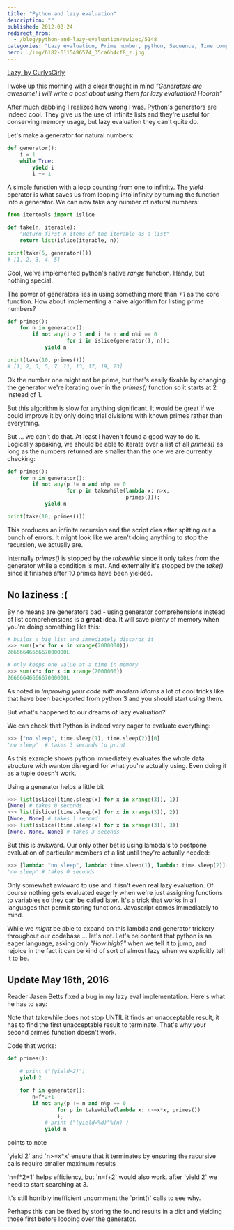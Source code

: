 ```yaml
---
title: "Python and lazy evaluation"
description: ""
published: 2012-08-24
redirect_from:
  - /blog/python-and-lazy-evaluation/swizec/5148
categories: "Lazy evaluation, Prime number, python, Sequence, Time complexity, Uncategorized"
hero: ./img/6182-6115496574_35ca6b4cf8_z.jpg
---
```


[Lazy, by CurlysGirly](./img/6182-6115496574_35ca6b4cf8_z.jpg)

I woke up this morning with a clear thought in mind _"Generators are awesome! I will write a post about using them for lazy evaluation! Hoorah"_

After much dabbling I realized how wrong I was. Python's generators are indeed cool. They give us the use of infinite lists and they're useful for conserving memory usage, but lazy evaluation they can't quite do.

Let's make a generator for natural numbers:

```python
def generator():
    i = 1
    while True:
        yield i
        i += 1
```

A simple function with a loop counting from one to infinity. The _yield_ operator is what saves us from looping into infinity by turning the function into a generator. We can now take any number of natural numbers:

```python
from itertools import islice

def take(n, iterable):
    "Return first n items of the iterable as a list"
    return list(islice(iterable, n))

print(take(5, generator()))
# [1, 2, 3, 4, 5]
```

Cool, we've implemented python's native _range_ function. Handy, but nothing special.

The power of generators lies in using something more than _+1_ as the core function. How about implementing a naive algorithm for listing prime numbers?

```python
def primes():
    for n in generator():
        if not any(i > 1 and i != n and n%i == 0
                   for i in islice(generator(), n)):
            yield n

print(take(10, primes()))
# [1, 2, 3, 5, 7, 11, 13, 17, 19, 23]
```

Ok the number one might not be prime, but that's easily fixable by changing the generator we're iterating over in the _primes()_ function so it starts at 2 instead of 1.

But this algorithm is slow for anything significant. It would be great if we could improve it by only doing trial divisions with known primes rather than everything.

But ... we can't do that. At least I haven't found a good way to do it. Logically speaking, we should be able to iterate over a list of all _primes()_ as long as the numbers returned are smaller than the one we are currently checking:

```python
def primes():
    for n in generator():
        if not any(p != n and n%p == 0
                   for p in takewhile(lambda x: n>x,
                                      primes())):
            yield n

print(take(10, primes()))
```

This produces an infinite recursion and the script dies after spitting out a bunch of errors. It might look like we aren't doing anything to stop the recursion, we actually are.

Internally _primes()_ is stopped by the _takewhile_ since it only takes from the generator while a condition is met. And externally it's stopped by the _take()_ since it finishes after 10 primes have been yielded.

## No laziness :(

By no means are generators bad - using generator comprehensions instead of list comprehensions is a **great** idea. It will save plenty of memory when you're doing something like this:

```python
# builds a big list and immediately discards it
>>> sum([x*x for x in xrange(2000000)])
2666664666667000000L

# only keeps one value at a time in memory
>>> sum(x*x for x in xrange(2000000))
2666664666667000000L
```

As noted in _Improving your code with modern idioms_ a lot of cool tricks like that have been backported from python 3 and you should start using them.

But what's happened to our dreams of lazy evaluation?

We can check that Python is indeed very eager to evaluate everything:

```python
>>> ["no sleep", time.sleep(1), time.sleep(2)][0]
'no sleep'  # takes 3 seconds to print
```

As this example shows python immediately evaluates the whole data structure with wanton disregard for what you're actually using. Even doing it as a tuple doesn't work.

Using a generator helps a little bit

```python
>>> list(islice((time.sleep(x) for x in xrange(3)), 1))
[None] # takes 0 seconds
>>> list(islice((time.sleep(x) for x in xrange(3)), 2))
[None, None] # takes 1 second
>>> list(islice((time.sleep(x) for x in xrange(3)), 3))
[None, None, None] # takes 3 seconds
```

But this is awkward. Our only other bet is using lambda's to postpone evaluation of particular members of a list until they're actually needed:

```python
>>> [lambda: "no sleep", lambda: time.sleep(1), lambda: time.sleep(2)][0]()
'no sleep' # takes 0 seconds
```

Only somewhat awkward to use and it isn't even real lazy evaluation. Of course nothing gets evaluated eagerly when we're just assigning functions to variables so they can be called later. It's a trick that works in all languages that permit storing functions. Javascript comes immediately to mind.

While we _might_ be able to expand on this lambda and generator trickery throughout our codebase ... let's not. Let's be content that python is an eager language, asking only _"How high?"_ when we tell it to jump, and rejoice in the fact it can be kind of sort of almost lazy when we explicitly tell it to be.

## Update May 16th, 2016

Reader Jasen Betts fixed a bug in my lazy eval implementation. Here's what he has to say:

Note that takewhile does not stop UNTIL it finds an unacceptable result, it has to find the first unacceptable result to terminate. That's why your second primes function doesn't work.

Code that works:

```python
def primes():

    # print ("(yield=2)")
    yield 2

    for f in generator():
        n=f*2+1
        if not any(p != n and n%p == 0
                for p in takewhile(lambda x: n>=x*x, primes())
                );
            # print ("(yield=%d)"%(n) )
            yield n
```

points to note

\`yield 2\` and \`n>=x\*x\` ensure that it terminates by ensuring the racursive calls require smaller maximum results

\`n=f\*2+1\` helps efficiency, but \`n=f+2\` would also work. after \`yield 2\` we need to start searching at 3.

It's still horribly inefficient uncomment the \`print()\` calls to see why.

Perhaps this can be fixed by storing the found results in a dict and yielding those first before looping over the generator.